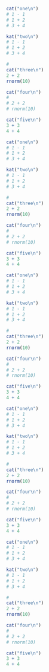 ```r
cat("one\n")
# 1 - 1
# 1 + 2
# 3 + 4
```
```r

kat("two\n")
# 1 - 1
# 1 + 2
# 3 + 4
```

```r
#
cat("three\n")
2 + 2
rnorm(10)
```
```r
cat("four\n")
#
# 2 + 2
# rnorm(10)
```


```r
cat("five\n")
3 + 3
4 + 4
```
```r
cat("one\n")
# 1 - 1
# 1 + 2
# 3 + 4
```
```r

kat("two\n")
# 1 - 1
# 1 + 2
# 3 + 4
```

```r
#
cat("three\n")
2 + 2
rnorm(10)
```
```r
cat("four\n")
#
# 2 + 2
# rnorm(10)
```


```r
cat("five\n")
3 + 3
4 + 4
```
```r
cat("one\n")
# 1 - 1
# 1 + 2
# 3 + 4
```
```r

kat("two\n")
# 1 - 1
# 1 + 2
# 3 + 4
```

```r
#
cat("three\n")
2 + 2
rnorm(10)
```
```r
cat("four\n")
#
# 2 + 2
# rnorm(10)
```


```r
cat("five\n")
3 + 3
4 + 4
```
```r
cat("one\n")
# 1 - 1
# 1 + 2
# 3 + 4
```
```r

kat("two\n")
# 1 - 1
# 1 + 2
# 3 + 4
```

```r
#
cat("three\n")
2 + 2
rnorm(10)
```
```r
cat("four\n")
#
# 2 + 2
# rnorm(10)
```


```r
cat("five\n")
3 + 3
4 + 4
```
```r
cat("one\n")
# 1 - 1
# 1 + 2
# 3 + 4
```
```r

kat("two\n")
# 1 - 1
# 1 + 2
# 3 + 4
```

```r
#
cat("three\n")
2 + 2
rnorm(10)
```
```r
cat("four\n")
#
# 2 + 2
# rnorm(10)
```


```r
cat("five\n")
3 + 3
4 + 4
```

